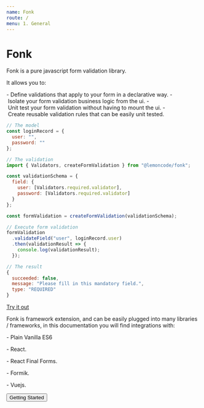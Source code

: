 ```yaml
---
name: Fonk
route: /
menu: 1. General
---
```



# Fonk

Fonk is a pure javascript form validation library.

It allows you to:

- Define validations that apply to your form in a declarative way.
- Isolate your form validation business logic from the ui.
- Unit test your form validation without having to mount the ui.
- Create reusable validation rules that can be easily unit tested.

```javascript
// The model
const loginRecord = {
  user: "",
  password: ""
};

// The validation
import { Validators, createFormValidation } from "@lemoncode/fonk";

const validationSchema = {
  field: {
    user: [Validators.required.validator],
    password: [Validators.required.validator]
  }
};

const formValidation = createFormValidation(validationSchema);

// Execute form validation
formValidation
  .validateField("user", loginRecord.user)
  .then(validationResult => {
    console.log(validationResult);
  });

// The result
{
  succeeded: false,
  message: "Please fill in this mandatory field.",
  type: "REQUIRED"
}
```

[Try it out](https://github.com/Lemoncode/fonk/tree/master/examples/vanilla/js)

Fonk is framework extension, and can be easily plugged into many libraries / frameworks,
in this documentation you will find integrations with:

- Plain Vanilla ES6

- React.

- React Final Forms.

- Formik.

- Vuejs.

<Container>
  <Button to="./general-getting-started">Getting Started</Button>
</Container>
